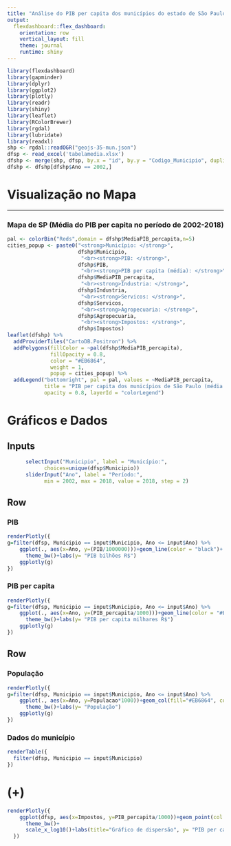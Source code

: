```yaml
---
title: "Análise do PIB per capita dos municípios do estado de São Paulo"
output: 
  flexdashboard::flex_dashboard:
    orientation: row
    vertical_layout: fill
    theme: journal
    runtime: shiny    
---
```

```r
library(flexdashboard)
library(gapminder)
library(dplyr)
library(ggplot2)
library(plotly)
library(readr)
library(shiny)
library(leaflet)
library(RColorBrewer)
library(rgdal)
library(lubridate)
library(readxl)
shp <- rgdal::readOGR("geojs-35-mun.json")
dfsp <- read_excel('tabelamedia.xlsx')
dfshp <- merge(shp, dfsp, by.x = "id", by.y = "Codigo_Municipio", duplicateGeoms=TRUE)
dfshp <- dfshp[dfshp$Ano == 2002,]
```

Visualização no Mapa
==================================
---

### Mapa de SP (Média do PIB per capita no período de 2002-2018)

```r
pal <- colorBin("Reds",domain = dfshp$MediaPIB_percapita,n=5)
cities_popup <- paste0("<strong>Município: </strong>", 
                       dfshp$Municipio, 
                        "<br><strong>PIB: </strong>", 
                       dfshp$PIB,
                        "<br><strong>PIB per capita (média): </strong>", 
                       dfshp$MediaPIB_percapita,
                        "<br><strong>Industria: </strong>", 
                       dfshp$Industria, 
                        "<br><strong>Servicos: </strong>", 
                       dfshp$Servicos,
                        "<br><strong>Agropecuaria: </strong>", 
                       dfshp$Agropecuaria,
                        "<br><strong>Impostos: </strong>", 
                       dfshp$Impostos)
leaflet(dfshp) %>%
  addProviderTiles("CartoDB.Positron") %>%
  addPolygons(fillColor = ~pal(dfshp$MediaPIB_percapita), 
              fillOpacity = 0.8, 
              color = "#EB6864", 
              weight = 1, 
              popup = cities_popup) %>%
  addLegend("bottomright", pal = pal, values = ~MediaPIB_percapita,
            title = "PIB per capita dos municípios de São Paulo (média do período 2002-2018)",
            opacity = 0.8, layerId = "colorLegend")  

```

Gráficos e Dados
==================================

Inputs {.sidebar}
----------------------------------
```r
      selectInput("Municipio", label = "Município:",
            choices=unique(dfsp$Municipio))
      sliderInput("Ano", label = "Período:",
            min = 2002, max = 2018, value = 2018, step = 2)
```

Row {data-height=350}
-----------------------------------------------------------------------

### PIB

```r
renderPlotly({
g=filter(dfsp, Municipio == input$Municipio, Ano <= input$Ano) %>%
    ggplot(., aes(x=Ano, y=(PIB/1000000)))+geom_line(color = "black")+
      theme_bw()+labs(y= "PIB bilhões R$")
    ggplotly(g)
})
```

### PIB per capita

```r
renderPlotly({
g=filter(dfsp, Municipio == input$Municipio, Ano <= input$Ano) %>%
    ggplot(., aes(x=Ano, y=(PIB_percapita/1000)))+geom_line(color = "#EB6864")+
      theme_bw()+labs(y= "PIB per capita milhares R$")
    ggplotly(g)
})
```

Row {.tabset}
---

### População

```r
renderPlotly({
g=filter(dfsp, Municipio == input$Municipio, Ano <= input$Ano) %>%
    ggplot(., aes(x=Ano, y=Populacao*1000))+geom_col(fill="#EB6864", color = "#EB6864")+
      theme_bw()+labs(y= "População")
    ggplotly(g)
})
```

### Dados do município

```r

renderTable({
  filter(dfsp, Municipio == input$Municipio)
})
```

(+)
===
```r
renderPlotly({
    ggplot(dfsp, aes(x=Impostos, y=PIB_percapita/1000))+geom_point(col = "#EB6864")+
      theme_bw()+
      scale_x_log10()+labs(title="Gráfico de dispersão", y= "PIB per capita em milhares R$",x= "Impostos R$ (log10)")
  })
```




